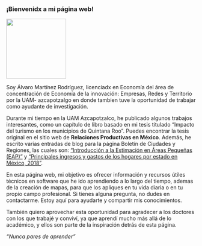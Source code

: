 <body>
  <div class="main">
### **¡Bienvenidx a mi página web!**

![](Recursos/IMG/Foto%20de%20perfil.png){width="159"}

Soy Álvaro Martínez Rodríguez, licenciadx en Economía del área de concentración de Economía de la innovación: Empresas, Redes y Territorio por la UAM- azcapotzalgo en donde tambien tuve la oportunidad de trabajar como ayudante de investigación.

Durante mi tiempo en la UAM Azcapotzalco, he publicado algunos trabajos interesantes, como un capítulo de libro basado en mi tesis titulado "Impacto del turismo en los municipios de Quintana Roo". Puedes encontrar la tesis original en el sitio web de **Relaciones Productivas en México**. Además, he escrito varias entradas de blog para la página Boletín de Ciudades y Regiones, las cuales son: ["Introducción a la Estimación en Áreas Pequeñas (EAP)"](boletinciudadesyregiones.org/2022/08/introduccion-estimacion-en-areas.html) y ["Principales ingresos y gastos de los hogares por estado en México, 2018"](https://www.boletinciudadesyregiones.org/2021/10/principales-ingresos-y-gastos-de-los.html).

En esta página web, mi objetivo es ofrecer información y recursos útiles técnicos en software que he ido aprendiendo a lo largo del tiempo, ademas de la creación de mapas, para que los apliques en tu vida diaria o en tu propio campo profesional. Si tienes alguna pregunta, no dudes en contactarme. Estoy aquí para ayudarte y compartir mis conocimientos.

También quiero aprovechar esta oportunidad para agradecer a los doctores con los que trabajé y conviví, ya que aprendí mucho más allá de lo académico, y ellos son parte de la inspiración detrás de esta página. 

_"Nunca pares de aprender"_

  </div>
</body>
